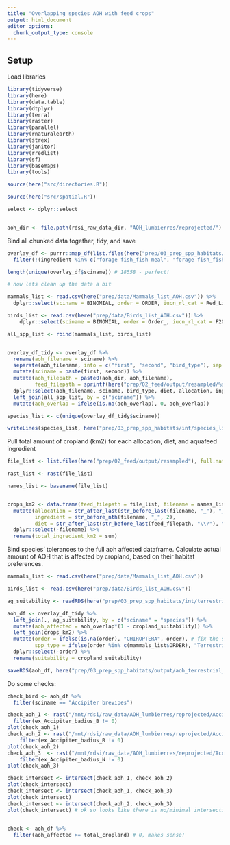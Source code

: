 ```yaml
---
title: "Overlapping species AOH with feed crops"
output: html_document
editor_options: 
  chunk_output_type: console
---
```


## Setup

Load libraries

```r

library(tidyverse)
library(here)
library(data.table)
library(dtplyr)
library(terra)
library(raster)
library(parallel)
library(rnaturalearth)
library(strex)
library(janitor)
library(rredlist)
library(sf)
library(basemaps)
library(tools)

source(here("src/directories.R"))

source(here("src/spatial.R"))

select <- dplyr::select


aoh_dir <- file.path(rdsi_raw_data_dir, "AOH_lumbierres/reprojected/")
```

Bind all chunked data together, tidy, and save

```r

overlay_df <- purrr::map_df(list.files(here("prep/03_prep_spp_habitats/int/aoh_overlay_chunks_terrestrial/"), full.names = TRUE), readRDS) %>% 
  filter(!(ingredient %in% c("forage fish_fish meal", "forage fish_fish oil", "trimmings fish_fish meal, cut offs", "trimmings fish_fish oil, cut offs"))) # filter out marine ingredients, as there should be no overlap.. this is just a mistake from the last run

length(unique(overlay_df$sciname)) # 18558 - perfect! 

# now lets clean up the data a bit 

mammals_list <- read.csv(here("prep/data/Mammals_list_AOH.csv")) %>%
  dplyr::select(sciname = BINOMIAL, order = ORDER, iucn_rl_cat = Red_List_Category_2019)

birds_list <- read.csv(here("prep/data/Birds_list_AOH.csv")) %>%
    dplyr::select(sciname = BINOMIAL, order = Order_, iucn_rl_cat = F2019_Iucn_Red_List_Category)

all_spp_list <- rbind(mammals_list, birds_list)


overlay_df_tidy <- overlay_df %>%
  rename(aoh_filename = sciname) %>%
  separate(aoh_filename, into = c("first", "second", "bird_type"), sep = "_", remove = FALSE) %>%
  mutate(sciname = paste(first, second)) %>%
  mutate(aoh_filepath = paste0(aoh_dir, aoh_filename), 
         feed_filepath = sprintf(here("prep/02_feed/output/resampled/%s/%s_%s_A.tif"), diet, ingredient, allocation)) %>%
  dplyr::select(aoh_filename, sciname, bird_type, diet, allocation, ingredient, aoh_overlap, aoh_area_orig, feed_filepath, aoh_filepath) %>%
  left_join(all_spp_list, by = c("sciname")) %>%
  mutate(aoh_overlap = ifelse(is.na(aoh_overlap), 0, aoh_overlap))

species_list <- c(unique(overlay_df_tidy$sciname))

writeLines(species_list, here("prep/03_prep_spp_habitats/int/species_list.txt"))

```




Pull total amount of cropland (km2) for each allocation, diet, and aquafeed ingredient

```r
file_list <- list.files(here("prep/02_feed/output/resampled"), full.names = TRUE, recursive = TRUE, pattern = "_A") # 36 - good

rast_list <- rast(file_list)

names_list <- basename(file_list)


crops_km2 <- data.frame(feed_filepath = file_list, filename = names_list, total_cropland = global(rast_list, "sum", na.rm = TRUE)) %>%
  mutate(allocation = str_after_last(str_before_last(filename, "_"), "_"),
         ingredient = str_before_nth(filename, "_", 2),
         diet = str_after_last(str_before_last(feed_filepath, "\\/"), "\\/")) %>%
  dplyr::select(-filename) %>%
  rename(total_ingredient_km2 = sum)


```


Bind species' tolerances to the full aoh affected dataframe. Calculate actual amount of AOH that is affected by cropland, based on their habitat preferences. 

```r
mammals_list <- read.csv(here("prep/data/Mammals_list_AOH.csv"))

birds_list <- read.csv(here("prep/data/Birds_list_AOH.csv"))

ag_suitability <- readRDS(here("prep/03_prep_spp_habitats/int/terrestrial_spp_habitat_suitability.rds"))

aoh_df <- overlay_df_tidy %>%
  left_join(., ag_suitability, by = c("sciname" = "species")) %>%
  mutate(aoh_affected = aoh_overlap*(1 - cropland_suitability)) %>%
  left_join(crops_km2) %>%
  mutate(order = ifelse(is.na(order), "CHIROPTERA", order), # fix the spp with missing order
         spp_type = ifelse(order %in% c(mammals_list$ORDER), "Terrestrial mammal", "Bird")) %>% # identifier for class type
  dplyr::select(-order) %>%
  rename(suitability = cropland_suitability)

saveRDS(aoh_df, here("prep/03_prep_spp_habitats/output/aoh_terrestrial_mammals_birds_overlap.rds")) # save rds to save space

```

  
Do some checks: 

```r
check_bird <- aoh_df %>%
  filter(sciname == "Accipiter brevipes")

check_aoh_1 <- rast("/mnt/rdsi/raw_data/AOH_lumbierres/reprojected/Accipiter_badius_B.tif") %>%
  filter(ex_Accipiter_badius_B != 0)
plot(check_aoh_1)
check_aoh_2 <- rast("/mnt/rdsi/raw_data/AOH_lumbierres/reprojected/Accipiter_badius_R.tif") %>%
    filter(ex_Accipiter_badius_R != 0)
plot(check_aoh_2)
check_aoh_3  <- rast("/mnt/rdsi/raw_data/AOH_lumbierres/reprojected/Accipiter_badius_N.tif") %>%
    filter(ex_Accipiter_badius_N != 0)
plot(check_aoh_3)

check_intersect <- intersect(check_aoh_1, check_aoh_2)
plot(check_intersect)
check_intersect <- intersect(check_aoh_1, check_aoh_3)
plot(check_intersect)
check_intersect <- intersect(check_aoh_2, check_aoh_3)
plot(check_intersect) # ok so looks like there is no/minimal intersection... additionally, the paper indicates that they can be combined and are separate, non-overlapping habitats. So probably no double counting occurring thankfully. 

  
check <- aoh_df %>%
  filter(aoh_affected >= total_cropland) # 0, makes sense! 
```

  